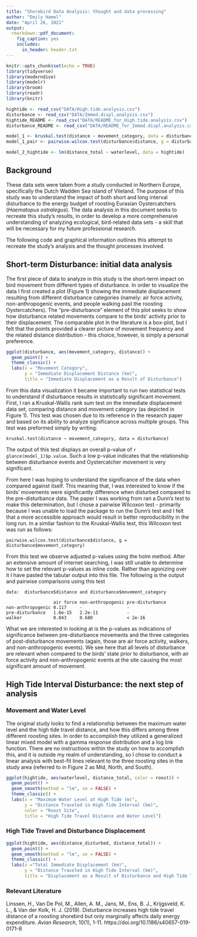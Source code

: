 ```yaml
---
title: "Shorebird Data Analysis: thought and data processing"
author: "Emily Hamel"
date: "April 26, 2021"
output:
  rmarkdown::pdf_document:
    fig_caption: yes        
    includes:  
      in_header: header.txt 
---
```


```r
knitr::opts_chunk$set(echo = TRUE)
library(tidyverse)
library(moderndive)
library(modelr)
library(broom)
library(readr)
library(knitr)
```
```r
hightide <- read_csv("DATA/High.tide.analysis.csv")
disturbance <- read_csv("DATA/Immed.displ.analysis.csv")
hightide_README <- read_csv("DATA/README_for_High.tide.analysis.csv")
disturbance_README <- read_csv("DATA/README_for_Immed.displ.analysis.csv")

model_1 <- kruskal.test(distance ~ movement_category, data = disturbance)
model_1_pair <- pairwise.wilcox.test(disturbance$distance, g = disturbance$movement_category)

model_2_hightide <- lm(distance_total ~ waterlevel, data = hightide)
```

## Background

These data sets were taken from a study conducted in Northern Europe, specifically the Dutch Wadden Sea island of Vlieland. The purpose of this study was to understand the impact of both short and long interval disturbance to the energy budget of roosting Eurasian Oystercatchers (*Haematopus ostralegus*).
The data analysis in this document seeks to recreate this study's results, in order to develop a more comprehensive understanding of analyzing ecological, bird-related data sets - a skill that will be necessary for my future professional research.

The following code and graphical information outlines this attempt to recreate the study's analysis and the thought processes involved. 

## Short-term Disturbance: initial data analysis 

The first piece of data to analyze in this study is the short-term impact on bird movement from different types of disturbance. In order to visualize the data I first created a plot (Figure 1) showing the immediate displacement resulting from different disturbance categories (namely: air force activity, non-anthropogenic events, and people walking past the roosting Oystercatchers). The "pre-disturbance" element of this plot seeks to show how disturbance related movements compare to the birds' activity prior to their displacement. The comparable plot in the literature is a box-plot, but I felt that the points provided a clearer picture of movement frequency and the related distance distribution - this choice, however, is simply a personal preference. 

```r
ggplot(disturbance, aes(movement_category, distance)) + 
  geom_point() + 
  theme_classic() + 
  labs(x = "Movement Category", 
       y = "Immediate Displacement Distance (km)", 
       title = "Immediate Displacement as a Result of Disturbance")
```


From this data visualization it became important to run two statistical tests to understand if disturbance results in statistically significant movement. 
First, I ran a Kruskal-Wallis rank sum test on the immediate displacement data set, comparing distance and movement category (as depicted in Figure 1). This test was chosen due to its reference in the research paper and based on its ability to analyze significance across multiple groups. This test was preformed simply by writing:

  ```kruskal.test(distance ~ movement_category, data = disturbance)``` 
  
The output of this test displays an overall p-value of `r glance(model_1)$p.value`. Such a low p-value indicates that the relationship between disturbance events and Oystercatcher movement is very significant. 

From here I was hoping to understand the significance of the data when compared against itself. This meaning that, I was interested to know if the birds' movements were significantly difference when disturbed compared to the pre-disturbance data. The paper I was working from ran a Dunn's test to make this determination, but I chose a pairwise Wilcoxon test - primarily because I was unable to load the package to run the Dunn's test and I felt that a more accessible approach would result in better reproducibility in the long run. In a similar fashion to the Kruskal-Wallis test, this Wilcoxon test was run as follows:

```pairwise.wilcox.test(disturbance$distance, g = disturbance$movement_category)```

From this test we observe adjusted p-values using the holm method. After an extensive amount of internet searching, I was still unable to determine how to set the relevant p-values as inline code. Rather than agonizing over it I have pasted the tabular output into this file. The following is the output and pairwise comparisons using this test

```
data:  disturbance$distance and disturbance$movement_category 

                  air force non-anthropogenic pre-disturbance
non-anthropogenic 0.117     -                 -              
pre-disturbance   1.6e-15   2.2e-11           -              
walker            0.043     0.680             < 2e-16  
```

What we are interested in looking at is the p-values as indications of significance between pre-disturbance movements and the three categories of post-disturbance movements (again, those are air force activity, walkers, and non-anthropogenic events). We see here that all levels of disturbance are relevant when compared to the birds' state prior to disturbance, with air force activity and non-anthropogenic events at the site causing the most significant amount of movement. 

## High Tide Interval Disturbance: the next step of analysis
### Movement and Water Level

The original study looks to find a relationship between the maximum water level and the high tide travel distance, and how this differs among three different roosting sites. In order to accomplish they utilized a generalized linear mixed model with a gamma response distribution and a log link function. There are no instructions within the study on how to accomplish this, and it is outside my realm of understanding, so I chose to conduct a linear analysis with best-fit lines relevant to the three roosting sites in the study area (referred to in Figure 2 as Mid, North, and South).  

```r
ggplot(hightide, aes(waterlevel, distance_total, color = roost)) +
  geom_point() +
  geom_smooth(method = "lm", se = FALSE) +
  theme_classic() +
  labs(x = "Maximum Water Level at High Tide (m)", 
       y = "Distance Traveled in High Tide Interval (km)", 
       color = "Roost Site", 
       title = "High Tide Travel Distance and Water Level")
```

### High Tide Travel and Disturbance Displacement

```r
ggplot(hightide, aes(distance_disturbed, distance_total)) +
  geom_point() +
  geom_smooth(method = "lm", se = FALSE) +
  theme_classic() +
  labs(x ="Total Immediate Displacement (km)",
       y = "Distance Traveled in High Tide Interval (km)",
       title = "Displacement as a Result of Disturbance and High Tide Travel Distance")
```


### Relevant Literature

Linssen, H., Van De Pol, M., Allen, A. M., Jans, M., Ens, B. J., Krijgsveld, K. L., & Van der Kolk, H. J. (2019). Disturbance increases high tide travel distance of a roosting shorebird but only marginally affects daily energy expenditure. *Avian Research*, 10(1), 1-11. https://doi.org/10.1186/s40657-019-0171-8


